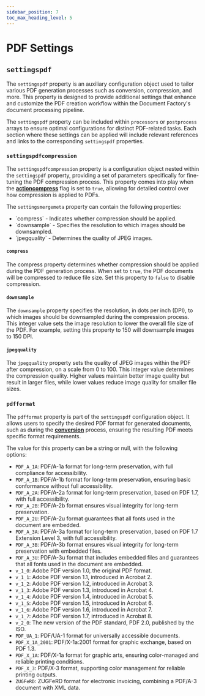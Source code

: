 ```yaml
---
sidebar_position: 7
toc_max_heading_level: 5
---
```



# PDF Settings

## `settingspdf`

The `settingspdf` property is an auxiliary configuration object used to tailor various PDF generation processes such
as conversion, compression, and more. This property is designed to provide additional settings that enhance and customize
the PDF creation workflow within the Document Factory's document processing pipeline.

The `settingspdf` property can be included within `processors` or `postprocess` arrays to ensure optimal configurations
for distinct PDF-related tasks. Each section where these settings can be applied will include relevant references
and links to the corresponding `settingspdf` properties.

### `settingspdfcompression`

The `settingspdfcompression` property is a configuration object nested within the `settingspdf` property,
providing a set of parameters specifically for fine-tuning the PDF compression process. This property comes into play
when the [**actioncompress**](./compress.mdx) flag is set to `true`, allowing for detailed control
over how compression is applied to PDFs.

The `settingsmergemeta` property can contain the following properties:

- <Link to="#compress">`compress`</Link> - Indicates whether compression should be applied.
- <Link to="#downsample">`downsample`</Link> - Specifies the resolution to which images should be downsampled.
- <Link to="#jpegquality">`jpegquality`</Link> - Determines the quality of JPEG images.

#### `compress`

The compress property determines whether compression should be applied during the PDF generation process.
When set to `true`, the PDF documents will be compressed to reduce file size. Set this property to `false` to disable compression.

#### `downsample`

The `downsample` property specifies the resolution, in dots per inch (DPI), to which images should be downsampled during
the compression process. This integer value sets the image resolution to lower the overall file size of the PDF.
For example, setting this property to 150 will downsample images to 150 DPI.

#### `jpegquality`

The `jpegquality` property sets the quality of JPEG images within the PDF after compression, on a scale from 0 to 100.
This integer value determines the compression quality. Higher values maintain better image quality but result in larger files,
while lower values reduce image quality for smaller file sizes.

### `pdfformat`

The `pdfformat` property is part of the `settingspdf` configuration object. It allows users to specify the desired
PDF format for generated documents, such as during the [**conversion**](./convert.mdx) process,
ensuring the resulting PDF meets specific format requirements.

The value for this property can be a string or null, with the following options:

- `PDF_A_1A`: PDF/A-1a format for long-term preservation, with full compliance for accessibility.
- `PDF_A_1B`: PDF/A-1b format for long-term preservation, ensuring basic conformance without full accessibility.
- `PDF_A_2A`: PDF/A-2a format for long-term preservation, based on PDF 1.7, with full accessibility.
- `PDF_A_2B`: PDF/A-2b format ensures visual integrity for long-term preservation.
- `PDF_A_2U`: PDF/A-2u format guarantees that all fonts used in the document are embedded.
- `PDF_A_3A`: PDF/A-3a format for long-term preservation, based on PDF 1.7 Extension Level 3, with full accessibility.
- `PDF_A_3B`: PDF/A-3b format ensures visual integrity for long-term preservation with embedded files.
- `PDF_A_3U`: PDF/A-3u format that includes embedded files and guarantees that all fonts used in the document are embedded.
- `v_1_0`: Adobe PDF version 1.0, the original PDF format.
- `v_1_1`: Adobe PDF version 1.1, introduced in Acrobat 2.
- `v_1_2`: Adobe PDF version 1.2, introduced in Acrobat 3.
- `v_1_3`: Adobe PDF version 1.3, introduced in Acrobat 4.
- `v_1_4`: Adobe PDF version 1.4, introduced in Acrobat 5.
- `v_1_5`: Adobe PDF version 1.5, introduced in Acrobat 6.
- `v_1_6`: Adobe PDF version 1.6, introduced in Acrobat 7.
- `v_1_7`: Adobe PDF version 1.7, introduced in Acrobat 8.
- `v_2_0`: The new version of the PDF standard, PDF 2.0, published by the ISO.
- `PDF_UA_1`: PDF/UA-1 format for universally accessible documents.
- `PDF_X_1A_2001`: PDF/X-1a:2001 format for graphic exchange, based on PDF 1.3.
- `PDF_X_1A`: PDF/X-1a format for graphic arts, ensuring color-managed and reliable printing conditions.
- `PDF_X_3`: PDF/X-3 format, supporting color management for reliable printing outputs.
- `ZUGFeRD`: ZUGFeRD format for electronic invoicing, combining a PDF/A-3 document with XML data.
